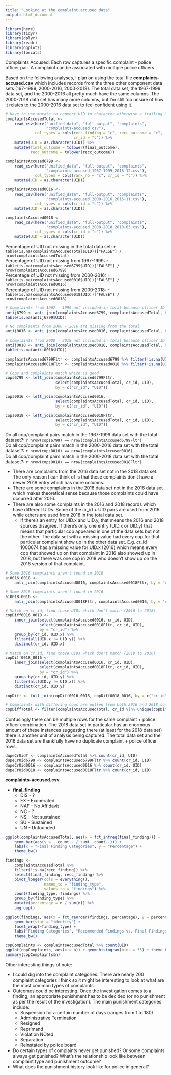 ```yaml
---
title: "Looking at the complaint accused data"
output: html_document
---
```


```r
library(here)
library(tidyr)
library(dplyr)
library(readr)
library(ggplot2)
library(forcats)
```

Complaints Accused: Each row captures a specific complaint - police officer pair. A complaint can be associated with multiple police officers.

Based on the following analyses, I plan on using the total file **complaints-accused.csv** which includes records from the three other component data sets (167-1999, 2000-2016, 2000-2018). The total data set, the 1967-1999 data set, and the 2000-2016 all pretty much have the same columns. The 2000-2018 data set has many more columns, but I'm still too unsure of how it relates to the 2000-2016 data set to feel confident using it. 

```r
# Have to use mutate to convert UID to character otherwise a trailing 0 appears.
complaintsAccusedTotal <-
    read_csv(here("unified_data", "full-output", "complaints",
                  "complaints-accused.csv"),
             col_types = cols(recc_finding = "c", recc_outcome = "c",
                              cr_id = "c")) %>%
    mutate(UID = as.character(UID)) %>%
    mutate(final_outcome = tolower(final_outcome),
           recc_outcome = tolower(recc_outcome))

complaintsAccused6799 <-
    read_csv(here("unified_data", "full-output", "complaints",
                  "complaints-accused_1967-1999_2016-12.csv"),
             col_types = cols(rank_no = "c", cr_id = "c")) %>%
    mutate(UID = as.character(UID))

complaintsAccused0016 <-
    read_csv(here("unified_data", "full-output", "complaints",
                  "complaints-accused_2000-2016_2016-11.csv"),
             col_types = cols(cr_id = "c")) %>%
    mutate(UID = as.character(UID))

complaintsAccused0018 <-
    read_csv(here("unified_data", "full-output", "complaints",
                  "complaints-accused_2000-2018_2018-03.csv"),
             col_types = cols(cr_id = "c")) %>%
    mutate(UID = as.character(UID))
```

Percentage of UID not missing in the total data set: `r table(is.na(complaintsAccusedTotal$UID))["FALSE"] / nrow(complaintsAccusedTotal)`  
Percentage of UID not missing from 1967-1999: `r table(is.na(complaintsAccused6799$UID))["FALSE"] / nrow(complaintsAccused6799)`  
Percentage of UID not missing from 2000-2016: `r table(is.na(complaintsAccused0016$UID))["FALSE"] / nrow(complaintsAccused0016)`  
Percentage of UID not missing from 2000-2018: `r table(is.na(complaintsAccused0018$UID))["FALSE"] / nrow(complaintsAccused0018)`

```r
# Complaints from 1967 - 1999 not included in total because officer ID is missing
antij6799 <- anti_join(complaintsAccused6799, complaintsAccusedTotal, by = "cr_id")
table(is.na(antij6799$UID))

# No complaints from 2000 - 2016 are missing from the total
antij0016 <- anti_join(complaintsAccused0016, complaintsAccusedTotal, by = "cr_id")

# Complaints from 2000 - 2018 not included in total because officer ID is missing
antij0018 <- anti_join(complaintsAccused0018, complaintsAccusedTotal, by = "cr_id")
table(is.na(antij0018$UID))

complaintsAccused6799Fltr <- complaintsAccused6799 %>% filter(!is.na(UID))
complaintsAccused0018Fltr <- complaintsAccused0018 %>% filter(!is.na(UID))
```

```r
# Cops and complaints match which is good
cops6799 <- left_join(complaintsAccused6799Fltr,
                      select(complaintsAccusedTotal, cr_id, UID),
                      by = c("cr_id", "UID"))

cops0016 <- left_join(complaintsAccused0016,
                      select(complaintsAccusedTotal, cr_id, UID),
                      by = c("cr_id", "UID"))

cops0018 <- left_join(complaintsAccused0018Fltr,
                      select(complaintsAccusedTotal, cr_id, UID),
                      by = c("cr_id", "UID"))
```

Do all cop/complaint pairs match in the 1967-1999 data set with the total dataset?: `r nrow(cops6799) == nrow(complaintsAccused6799Fltr)`  
Do all cop/complaint pairs match in the 2000-2016 data set with the total dataset?: `r nrow(cops0016) == nrow(complaintsAccused0016)`  
Do all cop/complaint pairs match in the 2000-2018 data set with the total dataset?: `r nrow(cops0018) == nrow(complaintsAccused0018Fltr)`

* There are complaints from the 2016 data set not in the 2018 data set. The only reason I can think of is that these complaints don't have a newer 2018 entry which has more columns.
* There are some complaints in the 2018 data set not in the 2016 data set which makes theoretical sense because those complaints could have occurred after 2016.
* There are also some complaints in the 2016 and 2018 records which have different UIDs. Some of the cr_id + UID pairs are used from 2016 while others are used from 2018 in the total data set.
    * If there's an entry for UID.x and UID.y, that means the 2016 and 2018 sources disagree. If there's only one entry (UID.x or UID.y) that means that particular cop appeared in one of the data sets but not the other. The data set with a missing value had every cop for that particular complaint show up in the other data set. E.g. cr_id 1000674 has a missing value for UID.x (2016) which means every cop that showed up on that complaint in 2016 also showed up in 2018, but there was one cop in 2018 who doesn't show up on the 2016 version of that complaint.

```r
# Some 2016 complaints aren't found in 2018 
aj0016_0018 <-
    anti_join(complaintsAccused0016, complaintsAccused0018Fltr, by = "cr_id")

# Some 2018 complaints aren't found in 2016
aj0018_0016 <-
    anti_join(complaintsAccused0018Fltr, complaintsAccused0016, by = "cr_id")

# Match on cr_id, find those UIDs which don't match (2016 to 2018) 
copDiff0016_0018 <-
    inner_join(select(complaintsAccused0016, cr_id, UID),
               select(complaintsAccused0018Fltr, cr_id, UID),
               by = "cr_id") %>%
    group_by(cr_id, UID.x) %>%
    filter(all(UID.x != UID.y)) %>%
    distinct(cr_id, UID.x)

# Match on cr_id, find those UIDs which don't match (2018 to 2016)
copDiff0018_0016 <-
    inner_join(select(complaintsAccused0016, cr_id, UID),
               select(complaintsAccused0018Fltr, cr_id, UID),
               by = "cr_id") %>%
    group_by(cr_id, UID.y) %>%
    filter(all(UID.y != UID.x)) %>%
    distinct(cr_id, UID.y)

copDiff <- full_join(copDiff0016_0018, copDiff0018_0016, by = c("cr_id"))

# Complaints with differing cops are pulled from both 2016 and 2018 sources
copDiffTotal <- filter(complaintsAccusedTotal, cr_id %in% unique(copDiff$cr_id))
```

Confusingly there can be multiple rows for the same complaint + police officer combination. The 2018 data set in particular has an enormous amount of these instances suggesting there (at least for the 2018 data set) there is another unit of analysis being captured. The total data set and the 2016 data set are thankfully have no duplicate complaint + police officer rows.

```r
dupeCrUidT <- complaintsAccusedTotal %>% count(cr_id, UID)
dupeCrUid6799 <- complaintsAccused6799Fltr %>% count(cr_id, UID)
dupeCrUid0016 <- complaintsAccused0016 %>% count(cr_id, UID)
dupeCrUid0018 <- complaintsAccused0018Fltr %>% count(cr_id, UID)
```

**complaints-accused.csv**

* **final_finding**
    * DIS - ?
    * EX - Exonerated
    * NAF - No Affidavit
    * NC - ?
    * NS - Not sustained
    * SU - Sustained
    * UN - Unfounded

```r
ggplot(complaintsAccusedTotal, aes(x = fct_infreq(final_finding))) +
    geom_bar(aes(y = ..count.. / sum(..count..))) +
    labs(x = "Final Finding Categories", y = "Percentage") +
    theme_bw()
```

```r
findings <-
    complaintsAccusedTotal %>%
    filter(!is.na(recc_finding)) %>%
    select(final_finding, recc_finding) %>%
    pivot_longer(cols = everything(),
                 names_to = "finding_type",
                 values_to = "findings") %>%
    count(finding_type, findings) %>%
    group_by(finding_type) %>%
    mutate(percentage = n / sum(n)) %>%
    ungroup()

ggplot(findings, aes(x = fct_reorder(findings, percentage), y = percentage)) +
    geom_bar(stat = "identity") +
    facet_wrap(~finding_type) +
    labs("Finding Categories", "Recommended Findings vs. Final Findings") +
    theme_bw()
```

```r
copComplaints <- complaintsAccusedTotal %>% count(UID)
ggplot(copComplaints, aes(x = n)) + geom_histogram(bins = 35) + theme_bw()
summary(copComplaints$n)
```

Other interesting things of note:

* I could dig into the complaint categories. There are nearly 200 complaint categories I think so it might be interesting to look at what are the most common types of complaints.
* Outcomes could be interesting. Once the investigation comes to a finding, an appropriate punishment has to be decided (or no punishment as per the result of the investigation). The main punishment categories include:
    * Suspension for a certain number of days (ranges from 1 to 180)
    * Administrative Termination
    * Resigned
    * Reprimand
    * Violation NOted
    * Separation
    * Reinstated by police board
* Do certain types of complaints never get punished? Or some complaints always get punished? What's the relationship look like between complaint type and punishment outcome?
* What does the punishment history look like for police in general?